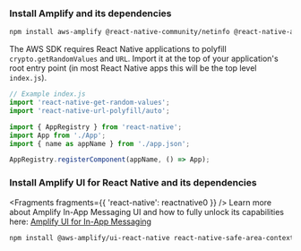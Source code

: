 ### Install Amplify and its dependencies

```bash
npm install aws-amplify @react-native-community/netinfo @react-native-async-storage/async-storage react-native-get-random-values react-native-url-polyfill
```

The AWS SDK requires React Native applications to polyfill `crypto.getRandomValues` and `URL`. Import it at the top of your application's root entry point (in most React Native apps this will be the top level `index.js`).

```js
// Example index.js
import 'react-native-get-random-values';
import 'react-native-url-polyfill/auto';

import { AppRegistry } from 'react-native';
import App from './App';
import { name as appName } from './app.json';

AppRegistry.registerComponent(appName, () => App);
```

### Install Amplify UI for React Native and its dependencies


<Fragments fragments={{ 'react-native': reactnative0 }} />
<Callout>
  Learn more about Amplify In-App Messaging UI and how to fully unlock its
  capabilities here: [Amplify UI for In-App
  Messaging](https://ui.docs.amplify.aws/react-native/connected-components/in-app-messaging)
</Callout>

```bash
npm install @aws-amplify/ui-react-native react-native-safe-area-context
```

